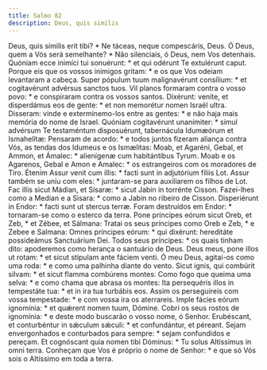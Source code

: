 ```yaml
---
title: Salmo 82
description: Deus, quis similis
---
```


<div class="side-by-side not-content">
  <span>
    Deus, quis símilis erit tibi? * Ne táceas, neque compescáris, Deus.
  </span>
  <span>
    Ó Deus, quem a Vós será semelhante? * Não silenciais, ó Deus, nem Vos
    detenhais.
  </span>
  <span>
    Quóniam ecce inimíci tui sonuérunt: * et qui odérunt Te extulérunt caput.
  </span>
  <span>
    Porque eis que os vossos inimigos gritam: * e os que Vos odeiam levantaram a
    cabeça.
  </span>
  <span>
    Super pópulum tuum malignavérunt consílium: * et cogitavérunt advérsus
    sanctos tuos.
  </span>
  <span>
    Vil planos formaram contra o vosso povo: * e conspiraram contra os vossos
    santos.
  </span>
  <span>
    Dixérunt: veníte, et disperdámus eos de gente: * et non memorétur nomen
    Israël ultra.
  </span>
  <span>
    Disseram: vinde e exterminemo-los entre as gentes: * e não haja mais memória
    do nome de Israel.
  </span>
  <span>
    Quóniam cogitavérunt unanímiter: * simul advérsum Te testaméntum
    disposuérunt, tabernácula Idumæórum et Ismahelítæ:
  </span>
  <span>
    Pensaram de acordo: * e todos juntos fizeram aliança contra Vós, as tendas
    dos Idumeus e os Ismælitas:
  </span>
  <span>
    Moab, et Agaréni, Gebal, et Ammon, et Ámalec: * alienígenæ cum habitántibus
    Tyrum.
  </span>
  <span>
    Moab e os Agarenos, Gebal e Amon e Amalec: * os estrangeiros com os
    moradores de Tiro.
  </span>
  <span>
    Étenim Assur venit cum illis: * facti sunt in adjutórium fíliis Lot.
  </span>
  <span>
    Assur também se uniu com eles: * juntaram-se para auxiliarem os filhos de
    Lot.
  </span>
  <span>
    Fac illis sicut Mádian, et Sísaræ: * sicut Jabin in torrénte Cisson.
  </span>
  <span>
    Fazei-lhes como a Median e a Sisara: * como a Jabin no ribeiro de Cisson.
  </span>
  <span>Disperiérunt in Endor: * facti sunt ut stercus terræ.</span>
  <span>Foram destruídos em Endor: * tornaram-se como o esterco da terra.</span>
  <span>Pone príncipes eórum sicut Oreb, et Zeb, * et Zébee, et Sálmana:</span>
  <span>Tratai os seus príncipes como Oreb e Zeb, * e Zebee e Salmana:</span>
  <span>
    Omnes príncipes eórum: * qui dixérunt: hereditáte possideámus Sanctuárium
    Dei.
  </span>
  <span>
    Todos seus príncipes: * os quais tinham dito: apoderemos como herança o
    santuário de Deus.
  </span>
  <span>
    Deus meus, pone illos ut rotam: * et sicut stípulam ante fáciem venti.
  </span>
  <span>
    Ó meu Deus, agitai-os como uma roda: * e como uma palhinha diante do vento.
  </span>
  <span>
    Sicut ignis, qui combúrit silvam: * et sicut flamma combúrens montes:
  </span>
  <span>
    Como fogo que queima uma selva: * e como chama que abrasa os montes:
  </span>
  <span>
    Ita persequéris illos in tempestáte tua: * et in ira tua turbábis eos.
  </span>
  <span>
    Assim os perseguireis com vossa tempestade: * e com vossa ira os aterrareis.
  </span>
  <span>Imple fácies eórum ignomínia: * et quǽrent nomen tuum, Dómine.</span>
  <span>
    Cobri os seus rostos de ignomínia: * e deste modo buscarão o vosso nome, ó
    Senhor.
  </span>
  <span>
    Erubéscant, et conturbéntur in sǽculum sǽculi: * et confundántur, et
    péreant.
  </span>
  <span>
    Sejam envergonhados e conturbados para sempre: * sejam confundidos e
    pereçam.
  </span>
  <span>
    Et cognóscant quia nomen tibi Dóminus: * Tu solus Altíssimus in omni terra.
  </span>
  <span>
    Conheçam que Vos é próprio o nome de Senhor: * e que só Vós sois o Altíssimo
    em toda a terra.
  </span>
</div>

